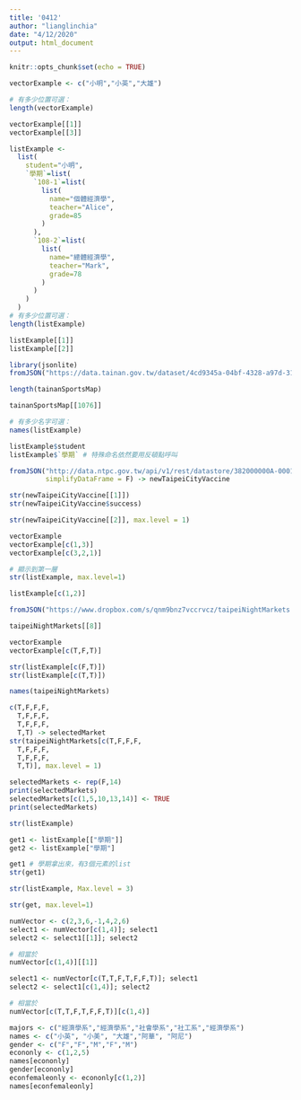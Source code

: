 ```yaml
---
title: '0412'
author: "lianglinchia"
date: "4/12/2020"
output: html_document
---
```


```r
knitr::opts_chunk$set(echo = TRUE)
```
```r
vectorExample <- c("小明","小英","大雄")

# 有多少位置可選：
length(vectorExample)
```
```r
vectorExample[[1]]
vectorExample[[3]]
```
```r
listExample <- 
  list(
    student="小明",
    `學期`=list(
      `108-1`=list(
        list(
          name="個體經濟學",
          teacher="Alice",
          grade=85
        )
      ),
      `108-2`=list(
        list(
          name="總體經濟學",
          teacher="Mark",
          grade=78
        )
      )
    )
  )
# 有多少位置可選：
length(listExample)
```
```r
listExample[[1]]
listExample[[2]]
```
```r
library(jsonlite)
fromJSON("https://data.tainan.gov.tw/dataset/4cd9345a-04bf-4328-a97d-314ff78b4763/resource/afc025fc-1ef4-447c-b785-a680391d0ca1/download/tnsport2.json", simplifyDataFrame = F) -> tainanSportsMap

length(tainanSportsMap)
```
```r
tainanSportsMap[[1076]]
```
```r
# 有多少名字可選：
names(listExample)
```
```r
listExample$student
listExample$`學期` # 特殊命名依然要用反頓點呼叫
```
```r
fromJSON("http://data.ntpc.gov.tw/api/v1/rest/datastore/382000000A-000157-002",
         simplifyDataFrame = F) -> newTaipeiCityVaccine
```
```r
str(newTaipeiCityVaccine[[1]])
str(newTaipeiCityVaccine$success)
```
```r
str(newTaipeiCityVaccine[[2]], max.level = 1)
```
```r
vectorExample
vectorExample[c(1,3)]
vectorExample[c(3,2,1)]
```
```r
# 顯示到第一層
str(listExample, max.level=1)

listExample[c(1,2)]
```
```r
fromJSON("https://www.dropbox.com/s/qnm9bnz7vccrvcz/taipeiNightMarkets.json?dl=1", simplifyDataFrame = F) -> taipeiNightMarkets
```
```r
taipeiNightMarkets[[8]]
```
```r
vectorExample
vectorExample[c(T,F,T)]
```

```r
str(listExample[c(F,T)])
str(listExample[c(T,T)])
```
```r
names(taipeiNightMarkets)
```
```r
c(T,F,F,F,
  T,F,F,F,
  T,F,F,F,
  T,T) -> selectedMarket
str(taipeiNightMarkets[c(T,F,F,F,
  T,F,F,F,
  T,F,F,F,
  T,T)], max.level = 1)
```
```r
selectedMarkets <- rep(F,14)
print(selectedMarkets)
selectedMarkets[c(1,5,10,13,14)] <- TRUE
print(selectedMarkets)
```
```r
str(listExample)
```

```r
get1 <- listExample[["學期"]]
get2 <- listExample["學期"]
```
```r
get1 # 學期拿出來，有3個元素的list
str(get1)
```

```r
str(listExample, Max.level = 3)
```
```r
str(get, max.level=1)
```
```r
numVector <- c(2,3,6,-1,4,2,6)
select1 <- numVector[c(1,4)]; select1
select2 <- select1[[1]]; select2

# 相當於
numVector[c(1,4)][[1]]
```
```r
select1 <- numVector[c(T,T,F,T,F,F,T)]; select1
select2 <- select1[c(1,4)]; select2

# 相當於
numVector[c(T,T,F,T,F,F,T)][c(1,4)]
```
```r
majors <- c("經濟學系","經濟學系","社會學系","社工系","經濟學系")
names <- c("小英", "小美", "大雄","阿華", "阿尼")
gender <- c("F","F","M","F","M")
econonly <- c(1,2,5)
names[econonly]
gender[econonly]
econfemaleonly <- econonly[c(1,2)]
names[econfemaleonly]
```


